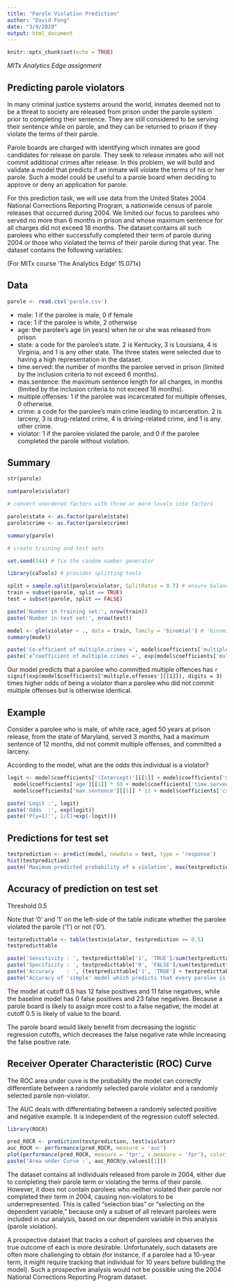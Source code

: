 ```yaml
---
title: "Parole Violation Prediction"
author: "David Fong"
date: "3/9/2019"
output: html_document
---
```


```r
knitr::opts_chunk$set(echo = TRUE)
```

*MITx Analytics Edge assignment*

## Predicting parole violators

In many criminal justice systems around the world, inmates deemed not to be a threat to society are released from prison under the parole system prior to completing their sentence. They are still considered to be serving their sentence while on parole, and they can be returned to prison if they violate the terms of their parole.

Parole boards are charged with identifying which inmates are good candidates for release on parole. They seek to release inmates who will not commit additional crimes after release. In this problem, we will build and validate a model that predicts if an inmate will violate the terms of his or her parole. Such a model could be useful to a parole board when deciding to approve or deny an application for parole.

For this prediction task, we will use data from the United States 2004 National Corrections Reporting Program, a nationwide census of parole releases that occurred during 2004. We limited our focus to parolees who served no more than 6 months in prison and whose maximum sentence for all charges did not exceed 18 months. The dataset contains all such parolees who either successfully completed their term of parole during 2004 or those who violated the terms of their parole during that year. The dataset contains the following variables:

(For MITx course 'The Analytics Edge' 15.071x)

## Data

```r
parole <- read.csv('parole.csv')

```


*    male: 1 if the parolee is male, 0 if female
*    race: 1 if the parolee is white, 2 otherwise
*    age: the parolee's age (in years) when he or she was released from prison
*    state: a code for the parolee's state. 2 is Kentucky, 3 is Louisiana, 4 is Virginia, and 1 is any other state. The three states were selected due to having a high representation in the dataset.
*    time.served: the number of months the parolee served in prison (limited by the inclusion criteria to not exceed 6 months).
*    max.sentence: the maximum sentence length for all charges, in months (limited by the inclusion criteria to not exceed 18 months).
*    multiple.offenses: 1 if the parolee was incarcerated for multiple offenses, 0 otherwise.
*    crime: a code for the parolee's main crime leading to incarceration. 2 is larceny, 3 is drug-related crime, 4 is driving-related crime, and 1 is any other crime.
*    violator: 1 if the parolee violated the parole, and 0 if the parolee completed the parole without violation.

## Summary

```r
str(parole)
```

```r
sum(parole$violator)
```

```r
# convert unordered factors with three or more levels into factors

parole$state <- as.factor(parole$state)
parole$crime <- as.factor(parole$crime)

summary(parole)
```

```r
# create training and test sets

set.seed(144) # fix the random number generator

library(caTools) # provides splitting tools

split = sample.split(parole$violator, SplitRatio = 0.7) # ensure balance of violators in sets
train = subset(parole, split == TRUE)
test = subset(parole, split == FALSE)

paste('Number in training set:', nrow(train))
paste('Number in test set:', nrow(test))

```

```r

model <- glm(violator ~ ., data = train, family = 'binomial') # 'binomial' = logistic regression
summary(model)

paste('Co-efficient of multiple.crimes =', model$coefficients['multiple.offenses'][[1]])
paste('e^coefficient of multiple.crimes =', exp(model$coefficients['multiple.offenses'][[1]]))

```

Our model predicts that a parolee who committed multiple offences has `r signif(exp(model$coefficients['multiple.offenses'][[1]]), digits = 3)` times higher odds of being a violator than a parolee who did not commit multiple offenses but is otherwise identical.

## Example

Consider a parolee who is male, of white race, aged 50 years at prison release, from the state of Maryland, served 3 months, had a maximum sentence of 12 months, did not commit multiple offenses, and committed a larceny. 

According to the model, what are the odds this individual is a violator?

```r

logit <- model$coefficients['(Intercept)'][[1]] + model$coefficients['male'][[1]] + model$coefficients['race'][[1]] * 1 +
  model$coefficients['age'][[1]] * 50 + model$coefficients['time.served'][[1]] * 3 +
  model$coefficients['max.sentence'][[1]] * 12 + model$coefficients['crime2'][[1]]

paste('Logit :', logit)
paste('Odds  :', exp(logit))
paste('P(y=1):', 1/(1+exp(-logit)))

```

## Predictions for test set

```r

testprediction <- predict(model, newdata = test, type = 'response')
hist(testprediction)
paste('Maximum predicted probability of a violation', max(testprediction))

```

## Accuracy of prediction on test set

Threshold 0.5

Note that '0' and '1' on the left-side of the table indicate whether the
parolee violated the parole ('1') or not ('0').

```r

testpredicttable <- table(test$violator, testprediction >= 0.5)
testpredicttable

paste('Sensitivity : ', testpredicttable['1', 'TRUE']/sum(testpredicttable['1',]))
paste('Specificity : ', testpredicttable['0', 'FALSE']/sum(testpredicttable['0',]))
paste('Accuracy    : ', (testpredicttable['1', 'TRUE'] + testpredicttable['0', 'FALSE'])/sum(testpredicttable[,]))
paste("Accuracy of 'simple' model which predicts that every parolee is a non-violator :", sum(train$violator == FALSE)/length(train$violator))
```

The model at cutoff 0.5 has 12 false positives and 11 false negatives, while the baseline model has 0 false positives and 23 false negatives. Because a parole board is likely to assign more cost to a false negative, the model at cutoff 0.5 is likely of value to the board.

The parole board would likely benefit from decreasing the logistic regression cutoffs, which decreases the false negative rate while increasing the false positive rate.

## Receiver Operater Characteristic (ROC) Curve 

The ROC area under cuve is the probability the model can correctly differentiate between a randomly selected parole violator and a randomly selected parole non-violator.

The AUC deals with differentiating between a randomly selected positive and negative example. It is independent of the regression cutoff selected.

```r
library(ROCR)
```

```r
pred_ROCR <- prediction(testprediction, test$violator)
auc_ROCR <- performance(pred_ROCR, measure = 'auc')
plot(performance(pred_ROCR, measure = 'tpr', x.measure = 'fpr'), colorize = TRUE,  print.cutoffs.at = seq(0, 1, 0.1), text.adj = c(-0.2, 1.7))
paste('Area under Curve :', auc_ROCR@y.values[[1]])

```

The dataset contains all individuals released from parole in 2004, either due to completing their parole term or violating the terms of their parole. However, it does not contain parolees who neither violated their parole nor completed their term in 2004, causing non-violators to be underrepresented. This is called "selection bias" or "selecting on the dependent variable," because only a subset of all relevant parolees were included in our analysis, based on our dependent variable in this analysis (parole violation).

A prospective dataset that tracks a cohort of parolees and observes the true outcome of each is more desirable. Unfortunately, such datasets are often more challenging to obtain (for instance, if a parolee had a 10-year term, it might require tracking that individual for 10 years before building the model). Such a prospective analysis would not be possible using the 2004 National Corrections Reporting Program dataset. 